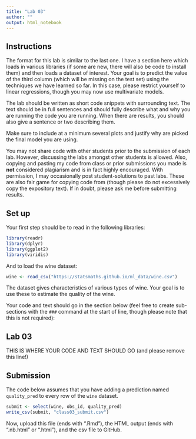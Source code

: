 ```yaml
---
title: "Lab 03"
author: ""
output: html_notebook
---
```


## Instructions

The format for this lab is similar to the last one.
I have a section here which loads in various
libraries (if some are new, there will also be code to install
them) and then loads a dataset of interest. Your goal is to
predict the value of the third column (which will be missing
on the test set) using the techniques we have learned so far.
In this case, please restrict yourself to linear regressions,
though you may now use multivariate models.

The lab should be written as short code snippets with surrounding
text. The text should be in full sentences and should fully describe
what and why you are running the code you are running.  When there
are results, you should also give a sentence or two describing them.

Make sure to include at a minimum several plots and justify why
are picked the final model you are using.

You may not share code with other students prior to the submission
of each lab. However, discussing the labs amongst other students
is allowed. Also, copying and pasting my code from class or
prior submissions you made is **not** considered plagiarism and
is in fact highly encouraged. With permission, I may occasionally
post student-solutions to past labs. These are also fair game
for copying code from (though please do not excessively copy the
expository text). If in doubt, please ask me before submitting
results.

## Set up

Your first step should be to read in the following libraries:

```r
library(readr)
library(dplyr)
library(ggplot2)
library(viridis)
```

And to load the wine dataset:

```r
wine <- read_csv("https://statsmaths.github.io/ml_data/wine.csv")
```

The dataset gives characteristics of various types of wine.
Your goal is to use these to estimate the quality of the wine.

Your code and text should go in the section below (feel free to create
sub-sections with the `###` command at the start of line, though please
note that this is not required):

## Lab 03

THIS IS WHERE YOUR CODE AND TEXT SHOULD GO (and please remove this line!)




## Submission

The code below assumes that you have adding a prediction named
`quality_pred` to every row of the `wine` dataset.

```r
submit <- select(wine, obs_id, quality_pred)
write_csv(submit, "class03_submit.csv")
```

Now, upload this file (ends with ".Rmd"), the HTML output
(ends with ".nb.html" or ".html"), and the csv file to GitHub.
